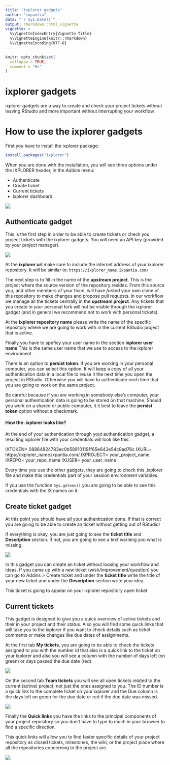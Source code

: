 ```yaml
---
title: "ixplorer gadgets"
author: "ixpantia"
date: "`r Sys.Date()`"
output: rmarkdown::html_vignette
vignette: >
  %\VignetteIndexEntry{Vignette Title}
  %\VignetteEngine{knitr::rmarkdown}
  %\VignetteEncoding{UTF-8}
---
```


```r
knitr::opts_chunk$set(
  collapse = TRUE,
  comment = "#>"
)
```

# ixplorer gadgets

ixplorer gadgets are a way to create and check your project tickets without 
leaving RStudio and more important without interrupting your workflow.

# How to use the ixplorer gadgets

First you have to install the ixplorer package:

```r
install.packages("ixplorer")
```

When you are done with the installation, you will see three options under the
IXPLORER header, in the *Addins* menu:

 - Authenticate
 - Create ticket
 - Current tickets
 - ixplorer dashboard
 
![](img/addins.png)

## Authenticate gadget

This is the first step in order to be able to create tickets or check you project
tickets with the ixplorer gadgets. You will need an API key (provided by your
project  manager).

![](img/authentication_gadget.png)

At the **ixplorer url** make sure to include the internet address of your
ixplorer repository. It will be similar to: `https://ixplorer_name.ixpantia.com/`

The next step is to fill in the name of the **upstream project**. This is the
project where the source version of the repository resides. From this source
you, and other members of your team, will have *forked* your own clone of this
repository to make changes and propose pull requests. In our workflow we manage
all the tickets centrally in the **upstream project**. Any tickets that you
create in your personal fork will not be visible through the ixplorer gadget
(and in general we recommend not to work with personal tickets).

At the **ixplorer repository name** please write the name of the specific
repository where we are going to work with in the current RStudio project that
is active. 

Finally you have to speficy your user name in the section **ixplorer user
name**  This is the same user name that we use to access to the ixplorer
environment.

There is an option to **persist token**. If you are working in your personal
computer, you can select this option. It will keep a copy of all your
authentication data in a local file to reuse it the next time you open the
project in RStudio. Otherwise you will have to authenticate each
time that you are going to work on the same project.

Be careful because if you are working in somebody else's computer, your
personal authentication data is going to be stored on that machine. Should you
work on a shared or public computer, it it best to leave the **persist token**
option without a checkmark.

#### How the .ixplorer looks like?

At the end of your authentication through yout authentication gadget, a 
resulting ixplorer file with your credentials will look like this:

IXTOKEN= 08864824783ec0b589101191f65e643e54c8ad76c
IXURL= https://ixplorer_name.ixpantia.com/
IXPROJECT= your_project_name
IXREPO= your_repo_name
IXUSER= your_user_name

Every time you use the other gadgets, they are going to check this .ixplorer
file and make this credentials part of your session environment variables.

If you use the function `Sys.getenv()` you are going to be able to see this
credentials with the IX names on it.

## Create ticket gadget

At this point you should have all your authentication done. If that is correct
you are going to be able to create an ticket without getting out of RStudio!

If everything is okay, you are just going to see the **ticket title** and
**Description** section. If not, you are going to see a text warning you what
is missing. 

![](img/create_ticket_gadget.png)

In this gadget you can create an ticket without loosing your workflow and ideas.
If you came up  with a new ticket (wish/improvement/question) you can go to
Addins > Create ticket and under the **ticket title** write the title of your
new ticket and under the **Description** section write your idea. 

This ticket is going to appear on your ixplorer repository open ticket

## Current tickets

This gadget is designed to give you a quick overview of active tickets and
their in your project and their status. Also you will find some quick links
that will take you to the ixplorer if you want to check details such as ticket
comments or make changes like due dates of assignments.

At the first tab **My tickets**, you are going to be able to check the tickets
assigned to you with the number id that also is a quick link to the ticket on
your ixplorer and also you will see a column with the number of days left (on
green) or days passed the due date (red).

![](img/my_tickets.png)

On the second tab **Team tickets** you will see all open tickets related to the
current (active) project, not just the ones assigned to you. The ID number is a
quick link to the complete ticket on your ixplorer and the Due column is the
days left on green for the due date or red if the due date was missed.

![](img/team_tickets.png)

Finally the **Quick links** you have the links to the principal components
of your project repository so you don't have to type to much in your browser to
find a specific direction.

This quick links will allow you to find faster specific details of your project
repository as closed tickets, milestones, the wiki, or the project place where
all the repositories concerning to the project are.

![](img/quick_links.png)



